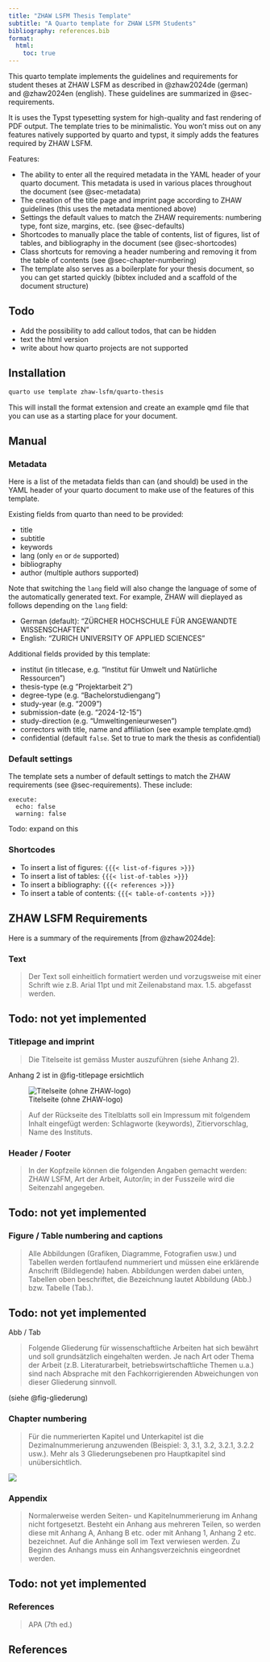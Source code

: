 ```yaml
---
title: "ZHAW LSFM Thesis Template"
subtitle: "A Quarto template for ZHAW LSFM Students"
bibliography: references.bib
format:
  html:
    toc: true
---
```



This quarto template implements the guidelines and requirements for student theses at ZHAW LSFM as described in @zhaw2024de (german) and @zhaw2024en (english). These guidelines are summarized in @sec-requirements.

It is uses the Typst typesetting system for high-quality and fast rendering of PDF output.
The template tries to be minimalistic. You won't miss out on any features natively supported by quarto and typst, it simply adds the features required by ZHAW LSFM.

Features: 

- The ability to enter all the required metadata in the YAML header of your quarto document. This metadata is used in various places throughout the document (see @sec-metadata)
- The creation of the title page and imprint page according to ZHAW guidelines (this uses the metadata mentioned above)
- Settings the default values to match the ZHAW requirements: numbering type, font size, margins, etc. (see @sec-defaults)
- Shortcodes to manually place the table of contents, list of figures, list of tables, and bibliography in the document (see @sec-shortcodes)
- Class shortcuts for removing a header numbering and removing it from the table of contents (see @sec-chapter-numbering)
- The template also serves as a boilerplate for your thesis document, so you can get started quickly (bibtex included and a scaffold of the document structure)

:::{.callout-note}
## Todo

- Add the possibility to add callout todos, that can be hidden
- text the html version
- write about how quarto projects are not supported

:::

## Installation 

```bash
quarto use template zhaw-lsfm/quarto-thesis
```



This will install the format extension and create an example qmd file that you can use as a starting place for your document.

## Manual

### Metadata {#sec-metadata}

Here is a list of the metadata fields than can (and should) be used in the YAML header of your quarto document to make use of the features of this template.

Existing fields from quarto than need to be provided:

- title
- subtitle
- keywords
- lang (only `en` or `de` supported)
- bibliography
- author (multiple authors supported)

Note that switching the `lang` field will also change the language of some of the automatically generated text. For example, ZHAW will dieplayed as follows depending on the `lang` field:

- German (default): "ZÜRCHER HOCHSCHULE FÜR ANGEWANDTE WISSENSCHAFTEN"
- English: "ZURICH UNIVERSITY OF APPLIED SCIENCES"


Additional fields provided by this template:

- institut (in titlecase, e.g. "Institut für Umwelt und Natürliche Ressourcen")
- thesis-type (e.g "Projektarbeit 2")
- degree-type (e.g. "Bachelorstudiengang")
- study-year (e.g. "2009")
- submission-date (e.g. "2024-12-15")
- study-direction (e.g. "Umweltingenieurwesen")
- correctors with title, name and affiliation (see example template.qmd)
- confidential (default `false`. Set to true to mark the thesis as confidential)


### Default settings {#sec-defaults}

The template sets a number of default settings to match the ZHAW requirements (see @sec-requirements). These include:

```
execute:
  echo: false
  warning: false
``` 

:::{.callout-note}
Todo: expand on this

:::


### Shortcodes {#sec-shortcodes}

- To insert a list of figures: `{{{< list-of-figures >}}}`
- To insert a list of tables: `{{{< list-of-tables >}}}`
- To insert a bibliography: `{{{< references >}}}`
- To insert a table of contents: `{{{< table-of-contents >}}}`




## ZHAW LSFM Requirements {#sec-requirements}

Here is a summary of the requirements [from @zhaw2024de]:

### Text

> Der Text soll einheitlich formatiert werden und vorzugsweise mit einer Schrift wie z.B. Arial 11pt und mit Zeilenabstand max. 1.5. abgefasst werden.

:::{.callout-note}
## Todo: not yet implemented
:::

### Titlepage and imprint 
 
> Die Titelseite ist gemäss Muster auszuführen (siehe Anhang 2). 

Anhang 2 ist in @fig-titlepage ersichtlich

![Titelseite (ohne ZHAW-logo)](titlepage.png){#fig-titlepage}


> Auf der Rückseite des Titelblatts soll ein Impressum mit folgendem Inhalt eingefügt werden: Schlagworte (keywords), Zitiervorschlag, Name des Instituts.

### Header / Footer

> In der Kopfzeile können die folgenden Angaben gemacht werden: ZHAW LSFM, Art der Arbeit,
Autor/in; in der Fusszeile wird die Seitenzahl angegeben.

:::{.callout-note}
## Todo: not yet implemented
:::

### Figure / Table numbering and captions

> Alle Abbildungen (Grafiken, Diagramme, Fotografien usw.) und Tabellen werden fortlaufend nummeriert und müssen eine erklärende Anschrift (Bildlegende) haben. Abbildungen werden dabei unten, Tabellen oben beschriftet, die Bezeichnung lautet Abbildung (Abb.) bzw. Tabelle
(Tab.).

:::{.callout-note}
## Todo: not yet implemented

Abb / Tab
:::


> Folgende Gliederung für wissenschaftliche Arbeiten hat sich bewährt und soll grundsätzlich eingehalten werden. Je nach Art oder Thema der Arbeit (z.B. Literaturarbeit, betriebswirtschaftliche Themen u.a.) sind nach Absprache mit den Fachkorrigierenden Abweichungen von dieser Gliederung sinnvoll.

(siehe @fig-gliederung) 

### Chapter numbering {#sec-chapter-numbering}

> Für die nummerierten Kapitel und Unterkapitel ist die Dezimalnummerierung anzuwenden (Beispiel: 3, 3.1, 3.2, 3.2.1, 3.2.2 usw.). Mehr als 3 Gliederungsebenen pro Hauptkapitel sind unübersichtlich.


![](gliederung.png){#fig-gliederung}


### Appendix

> Normalerweise werden Seiten- und Kapitelnummerierung im Anhang nicht fortgesetzt. Besteht ein Anhang aus mehreren
Teilen, so werden diese mit Anhang A, Anhang B etc. oder mit Anhang 1, Anhang 2 etc. bezeichnet. Auf die Anhänge soll im Text verwiesen werden. Zu Beginn des Anhangs muss ein Anhangsverzeichnis eingeordnet werden.

:::{.callout-note}
## Todo: not yet implemented
:::

### References

> APA (7th ed.) 




## References

::: {#refs}
:::



